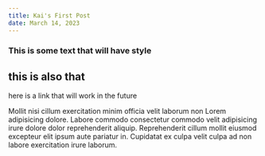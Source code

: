 ```yaml
---
title: Kai's First Post
date: March 14, 2023
---
```


### This is some text that will have style

## this is also that

here is a link that will work in the future

Mollit nisi cillum exercitation minim officia velit laborum non Lorem
adipisicing dolore. Labore commodo consectetur commodo velit adipisicing irure
dolore dolor reprehenderit aliquip. Reprehenderit cillum mollit eiusmod
excepteur elit ipsum aute pariatur in. Cupidatat ex culpa velit culpa ad non
labore exercitation irure laborum.
